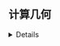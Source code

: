 ## 计算几何


<details>

    <summary>詹靖杰提供</summary>

    
    <ConfigProvider  theme={{
      token: {
        // Seed Token，影响范围大
        colorBgContainer: 'rgba(0, 0, 0, 0)',
        
      },
      Table: {
        headerBg: '#bae0ff',
        headerSplitColor: '#bae0ff',
        borderColor: '#0C1CB4E6',
      }
    }}>
        <Table dataSource={dataSource} columns={columns} pagination={false}/>

    </ConfigProvider>
- [Balloon Darts](https://qoj.ac/problem/7653)

- [Convex Checker](https://qoj.ac/problem/7730)

- [Almost Convex](https://qoj.ac/problem/7906)

- [Computational Geometry](https://qoj.ac/problem/6676)

- [Concave Hull](https://qoj.ac/contest/1817/problem/9520)

- [Ordainer of Inexorable Judgment](https://qoj.ac/contest/1828/problem/9576)

- [Two Ants](https://codeforces.com/gym/102823/problem/L)

- [Two Walls](https://qoj.ac/problem/5067)

- [Panda Preserve](https://qoj.ac/problem/2433)

- [Airport Construction](https://qoj.ac/problem/2767)

- [Building Boundaries](https://qoj.ac/problem/3922)

- [Disc District](https://qoj.ac/problem/4991)

- [AMPPZ in the times of disease](https://qoj.ac/problem/4423)

- [Farm](https://qoj.ac/problem/7947)

- [Clearing Space](https://qoj.ac/problem/7842)

- [Glacier Travel](https://qoj.ac/problem/7846)

- [Christmas Sky](https://qoj.ac/problem/7934)

- [Domes](https://qoj.ac/problem/2162)

- [Health in Hazard](https://codeforces.com/gym/104736/problem/H)

- [H-Shaped Figures](https://qoj.ac/problem/7803)

</details>




